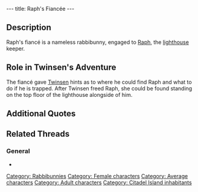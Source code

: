 ---
title: Raph's Fiancée
---

{{Character|
Name=Raph's fiancé|
Image=DIVERS.gif|
Race=[[Rabbibunny]]|
Gender=Female|
Size=Medium|
Age=Adult}}
{{image}}
{{Quote|
Quote=I don't understand why the lighthouse is closed and turned off. What could my fiancé Raph, be doing? By the way, Mr. Twinsen, did you know you can jump over the rocks if you are trapped?|
Character=Raph's fiancé}}

== Description ==
Raph's fiancé is a nameless rabbibunny, engaged to [[Raph]], the [[lighthouse]] keeper.

== Role in Twinsen's Adventure ==
The fiancé gave [[Twinsen]] hints as to where he could find Raph and what to do if he is trapped. After Twinsen freed Raph, she could be found standing on the top floor of the lighthouse alongside of him.

== Additional Quotes ==
{{Quote|
Quote=Unfortunately, he's disappeared, Mr. Twinsen! I hope he hasn't gone on another of his strolls on the cliffs! One of these days it might be nasty, with all these rumors about the tralü...|
Character=Raph's fiancé}}
{{Quote|
Quote=My pretty bunny has come back, thanks to you<nowiki>!!</nowiki> Oh thank you, Mr. Twinsen<nowiki>!!</nowiki>|
Character=Raph's fiancé}}

== Related Threads ==
=== General ===
* {{thread|id=8382|title=Weird thing in the LBA 2 recorded demo...}}

[[Category: Rabbibunnies]]
[[Category: Female characters]]
[[Category: Average characters]]
[[Category: Adult characters]]
[[Category: Citadel Island inhabitants]]